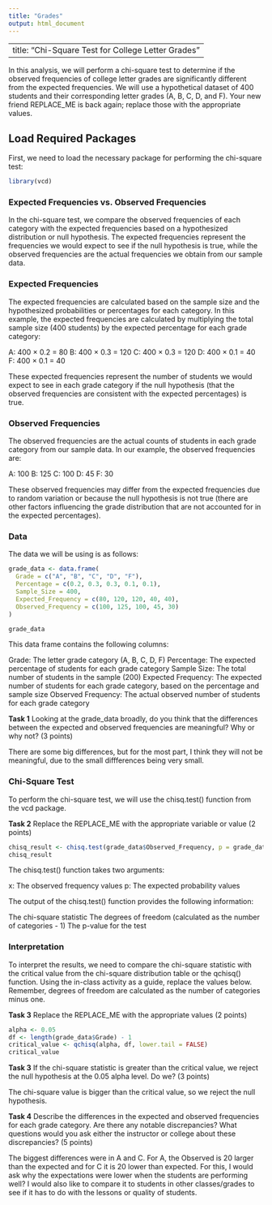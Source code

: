 ```yaml
---
title: "Grades"
output: html_document
---
```


---
title: "Chi-Square Test for College Letter Grades"
---

In this analysis, we will perform a chi-square test to determine if the observed frequencies of college letter grades are significantly different from the expected frequencies. We will use a hypothetical dataset of 400 students and their corresponding letter grades (A, B, C, D, and F). Your new friend REPLACE_ME is back again; replace those with the appropriate values.

## Load Required Packages

First, we need to load the necessary package for performing the chi-square test:

```r
library(vcd)
```

### Expected Frequencies vs. Observed Frequencies
In the chi-square test, we compare the observed frequencies of each category with the expected frequencies based on a hypothesized distribution or null hypothesis. The expected frequencies represent the frequencies we would expect to see if the null hypothesis is true, while the observed frequencies are the actual frequencies we obtain from our sample data.

### Expected Frequencies

The expected frequencies are calculated based on the sample size and the hypothesized probabilities or percentages for each category. In this example, the expected frequencies are calculated by multiplying the total sample size (400 students) by the expected percentage for each grade category:

A: 400 × 0.2 = 80
B: 400 × 0.3 = 120
C: 400 × 0.3 = 120
D: 400 × 0.1 = 40
F: 400 × 0.1 = 40

These expected frequencies represent the number of students we would expect to see in each grade category if the null hypothesis (that the observed frequencies are consistent with the expected percentages) is true.

### Observed Frequencies

The observed frequencies are the actual counts of students in each grade category from our sample data. In our example, the observed frequencies are:

A: 100
B: 125
C: 100
D: 45
F: 30

These observed frequencies may differ from the expected frequencies due to random variation or because the null hypothesis is not true (there are other factors influencing the grade distribution that are not accounted for in the expected percentages).

### Data

The data we will be using is as follows:

```r
grade_data <- data.frame(
  Grade = c("A", "B", "C", "D", "F"),
  Percentage = c(0.2, 0.3, 0.3, 0.1, 0.1),
  Sample_Size = 400,
  Expected_Frequency = c(80, 120, 120, 40, 40),
  Observed_Frequency = c(100, 125, 100, 45, 30)
)

grade_data
```

This data frame contains the following columns:

Grade: The letter grade category (A, B, C, D, F)
Percentage: The expected percentage of students for each grade category
Sample Size: The total number of students in the sample (200)
Expected Frequency: The expected number of students for each grade category, based on the percentage and sample size
Observed Frequency: The actual observed number of students for each grade category

**Task 1** Looking at the grade_data broadly, do you think that the differences between the expected and observed frequencies are meaningful? Why or why not? (3 points)

There are some big differences, but for the most part, I think they will not be meaningful, due to the small diffferences being very small.


### Chi-Square Test
To perform the chi-square test, we will use the chisq.test() function from the vcd package. 

**Task 2** Replace the REPLACE_ME with the appropriate variable or value (2 points)

```r
chisq_result <- chisq.test(grade_data$Observed_Frequency, p = grade_data$Percentage)
chisq_result
```

The chisq.test() function takes two arguments:

x: The observed frequency values 
p: The expected probability values

The output of the chisq.test() function provides the following information:

The chi-square statistic
The degrees of freedom (calculated as the number of categories - 1)
The p-value for the test

### Interpretation

To interpret the results, we need to compare the chi-square statistic with the critical value from the chi-square distribution table or the qchisq() function. Using the in-class activity as a guide, replace the values below. Remember, degrees of freedom are calculated as the number of categories minus one. 

**Task 3** Replace the REPLACE_ME with the appropriate values (2 points)

```r
alpha <- 0.05
df <- length(grade_data$Grade) - 1
critical_value <- qchisq(alpha, df, lower.tail = FALSE)
critical_value
```


**Task 3** If the chi-square statistic is greater than the critical value, we reject the null hypothesis at the 0.05 alpha level. Do we? (3 points)

The chi-square value is bigger than the critical value, so we reject the null hypothesis.


**Task 4** Describe the differences in the expected and observed frequencies for each grade category. Are there any notable discrepancies? What questions would you ask either the instructor or college about these discrepancies? (5 points)

The biggest differences were in A and C. For A, the Observed is 20 larger than the expected and for C it is 20 lower than expected. For this, I would ask why the expectations were lower when the students are performing well? I would also like to compare it to students in other classes/grades to see if it has to do with the lessons or quality of students.
